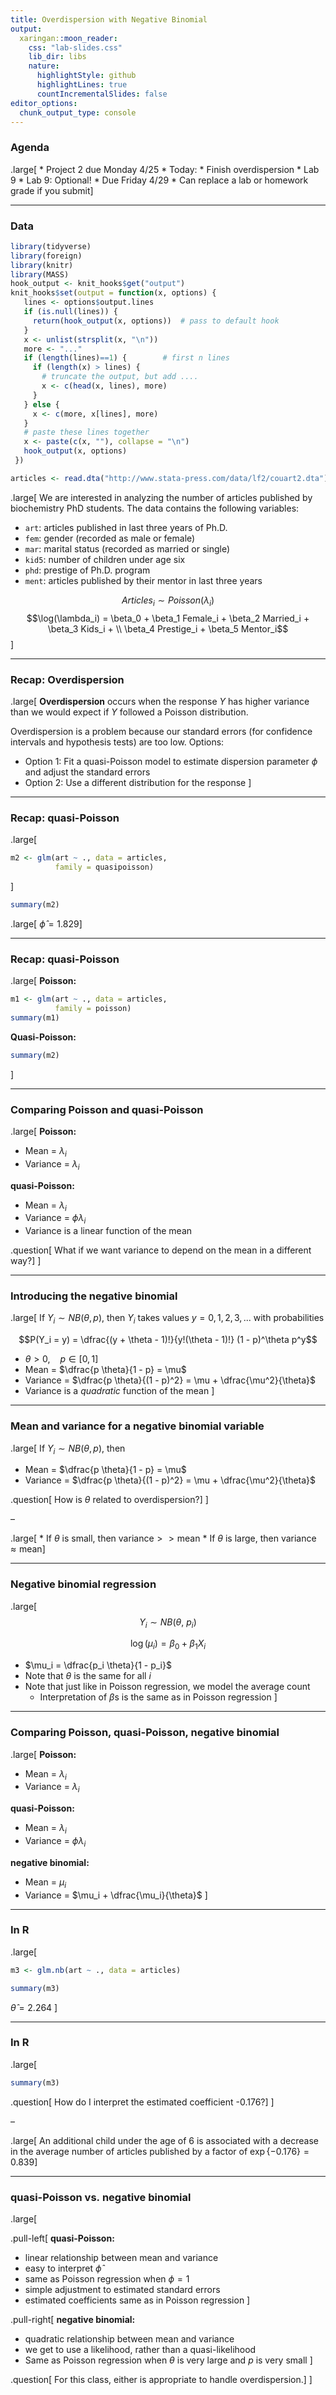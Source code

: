 ```yaml
---
title: Overdispersion with Negative Binomial
output:
  xaringan::moon_reader:
    css: "lab-slides.css"
    lib_dir: libs
    nature:
      highlightStyle: github
      highlightLines: true
      countIncrementalSlides: false
editor_options: 
  chunk_output_type: console
---
```


### Agenda

.large[
* Project 2 due Monday 4/25
* Today:
  * Finish overdispersion
  * Lab 9
* Lab 9: Optional!
  * Due Friday 4/29
  * Can replace a lab or homework grade if you submit
]

---

### Data

```r
library(tidyverse)
library(foreign)
library(knitr)
library(MASS)
hook_output <- knit_hooks$get("output")
knit_hooks$set(output = function(x, options) {
   lines <- options$output.lines
   if (is.null(lines)) {
     return(hook_output(x, options))  # pass to default hook
   }
   x <- unlist(strsplit(x, "\n"))
   more <- "..."
   if (length(lines)==1) {        # first n lines
     if (length(x) > lines) {
       # truncate the output, but add ....
       x <- c(head(x, lines), more)
     }
   } else {
     x <- c(more, x[lines], more)
   }
   # paste these lines together
   x <- paste(c(x, ""), collapse = "\n")
   hook_output(x, options)
 })

articles <- read.dta("http://www.stata-press.com/data/lf2/couart2.dta")

```

.large[
We are interested in analyzing the number of articles published by biochemistry PhD students. The data contains the following variables:

* `art`: articles published in last three years of Ph.D.
* `fem`: gender (recorded as male or female)
* `mar`: marital status (recorded as married or single)
* `kid5`: number of children under age six
* `phd`: prestige of Ph.D. program
* `ment`: articles published by their mentor in last three years

$$Articles_i \sim Poisson(\lambda_i)$$
$$\log(\lambda_i) = \beta_0 + \beta_1 Female_i + \beta_2 Married_i + \beta_3 Kids_i + \\  \beta_4 Prestige_i + \beta_5 Mentor_i$$
]

---

### Recap: Overdispersion

.large[
**Overdispersion** occurs when the response $Y$ has higher variance than we would expect if $Y$ followed a Poisson distribution.

Overdispersion is a problem because our standard errors (for confidence intervals and hypothesis tests) are too low. Options:

* Option 1: Fit a quasi-Poisson model to estimate dispersion parameter $\phi$ and adjust the standard errors
* Option 2: Use a different distribution for the response
]

---

### Recap: quasi-Poisson

.large[
```r
m2 <- glm(art ~ ., data = articles, 
          family = quasipoisson)
```
]

```r
summary(m2)
```

.large[
$\widehat{\phi} = 1.829$
]

---

### Recap: quasi-Poisson

.large[
**Poisson:**

```r
m1 <- glm(art ~ ., data = articles, 
          family = poisson)
summary(m1)
```

**Quasi-Poisson:**

```r
summary(m2)
```
]

---

### Comparing Poisson and quasi-Poisson

.large[
**Poisson:**

* Mean = $\lambda_i$
* Variance = $\lambda_i$

**quasi-Poisson:**

* Mean = $\lambda_i$
* Variance = $\phi \lambda_i$
* Variance is a linear function of the mean

.question[
What if we want variance to depend on the mean in a different way?
]
]

---

### Introducing the negative binomial

.large[
If $Y_i \sim NB(\theta, p)$, then $Y_i$ takes values $y = 0, 1, 2, 3, ...$ with probabilities

$$P(Y_i = y) = \dfrac{(y + \theta - 1)!}{y!(\theta - 1)!} (1 - p)^\theta p^y$$

* $\theta > 0$, $\ \ \ p \in [0, 1]$
* Mean = $\dfrac{p \theta}{1 - p} = \mu$
* Variance = $\dfrac{p \theta}{(1 - p)^2} = \mu + \dfrac{\mu^2}{\theta}$
* Variance is a *quadratic* function of the mean
]

---

### Mean and variance for a negative binomial variable

.large[
If $Y_i \sim NB(\theta, p)$, then

* Mean = $\dfrac{p \theta}{1 - p} = \mu$
* Variance = $\dfrac{p \theta}{(1 - p)^2} = \mu + \dfrac{\mu^2}{\theta}$

.question[
How is $\theta$ related to overdispersion?
]
]

--

.large[
* If $\theta$ is small, then $\text{variance} > > \text{mean}$
* If $\theta$ is large, then $\text{variance} \approx \text{mean}$
]

---

### Negative binomial regression

.large[
$$Y_i \sim NB(\theta, \ p_i)$$

$$\log(\mu_i) = \beta_0 + \beta_1 X_i$$

* $\mu_i = \dfrac{p_i \theta}{1 - p_i}$
* Note that $\theta$ is the same for all $i$
* Note that just like in Poisson regression, we model the average count
  * Interpretation of $\beta$s is the same as in Poisson regression
]

---

### Comparing Poisson, quasi-Poisson, negative binomial

.large[
**Poisson:**

* Mean = $\lambda_i$
* Variance = $\lambda_i$

**quasi-Poisson:**

* Mean = $\lambda_i$
* Variance = $\phi \lambda_i$

**negative binomial:**

* Mean = $\mu_i$
* Variance = $\mu_i + \dfrac{\mu_i}{\theta}$
]

---

### In R

.large[
```r
m3 <- glm.nb(art ~ ., data = articles)
```

```r
summary(m3)
```

$\widehat{\theta} = 2.264$
]

---

### In R

.large[
```r
summary(m3)
```

.question[
How do I interpret the estimated coefficient -0.176?
]
]

--

.large[
An additional child under the age of 6 is associated with a decrease in the average number of articles published by a factor of $\exp\{-0.176\} = 0.839$
]


---

### quasi-Poisson vs. negative binomial

.large[

.pull-left[
**quasi-Poisson:**

* linear relationship between mean and variance
* easy to interpret $\widehat{\phi}$
* same as Poisson regression when $\phi = 1$
* simple adjustment to estimated standard errors
* estimated coefficients same as in Poisson regression
]

.pull-right[
**negative binomial:**

* quadratic relationship between mean and variance
* we get to use a likelihood, rather than a quasi-likelihood
* Same as Poisson regression when $\theta$ is very large and $p$ is very small
]

.question[
For this class, either is appropriate to handle overdispersion.
]
]